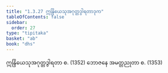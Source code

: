 ```yaml
---
title: "1.3.27 ဣန္ဒြိယေသုအဂုတ္တဒွါရတာဒုက"
tableOfContents: false
sidebar:
  order: 27
type: "tipitaka"
basket: "ab"
book: "dhs"
---
```



<DynamicBreadcrumb />

<Division number="149" book="dhs" e="ch" v="29" p="40">

<Paragraph number="334" book="dhs">
ဣန္ဒြိယေသုအဂုတ္တဒွါရတာ စ. (<Emphasis>1352</Emphasis>)
</Paragraph>

<Paragraph number="335" book="dhs">
ဘောဇနေ အမတ္တညုတာ စ. (<Emphasis>1353</Emphasis>)
</Paragraph>
</Division>